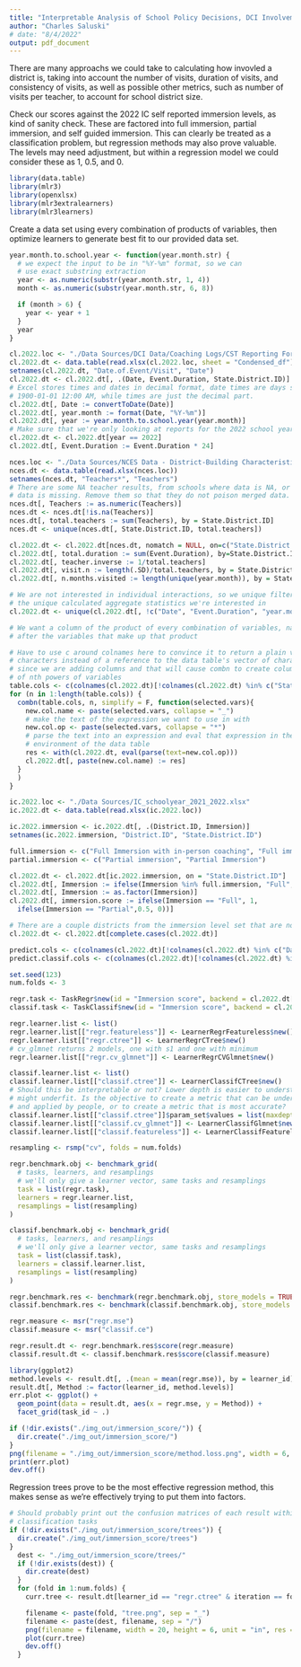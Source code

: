 ```yaml
---
title: "Interpretable Analysis of School Policy Decisions, DCI Involvement Scores"
author: "Charles Saluski"
# date: "8/4/2022"
output: pdf_document
---
```


There are many approachs we could take to calculating how invovled a district is, taking into account the number of visits, duration of visits, and consistency of visits, as well as possible other metrics, such as number of visits per teacher, to account for school district size. 

Check our scores against the 2022 IC self reported immersion levels, as kind of sanity check. These are factored into full immersion, partial immersion, and self guided immersion. This can clearly be treated as a classification problem, but regression methods may also prove valuable. The levels may need adjustment, but within a regression model we could consider these as 1, 0.5, and 0. 


```r
library(data.table)
library(mlr3)
library(openxlsx)
library(mlr3extralearners)
library(mlr3learners)
```

Create a data set using every combination of products of variables, then optimize learners to generate best fit to our provided data set.
```r
year.month.to.school.year <- function(year.month.str) {
  # we expect the input to be in "%Y-%m" format, so we can
  # use exact substring extraction
  year <- as.numeric(substr(year.month.str, 1, 4))
  month <- as.numeric(substr(year.month.str, 6, 8))

  if (month > 6) {
    year <- year + 1
  }
  year
}

cl.2022.loc <- "./Data Sources/DCI Data/Coaching Logs/CST Reporting Form 2021-22 (Responses)_08.04.22.xlsx"
cl.2022.dt <- data.table(read.xlsx(cl.2022.loc, sheet = "Condensed_df"))
setnames(cl.2022.dt, "Date.of.Event/Visit", "Date")
cl.2022.dt <- cl.2022.dt[, .(Date, Event.Duration, State.District.ID)]
# Excel stores times and dates in decimal format, date times are days since
# 1900-01-01 12:00 AM, while times are just the decimal part.
cl.2022.dt[, Date := convertToDate(Date)]
cl.2022.dt[, year.month := format(Date, "%Y-%m")]
cl.2022.dt[, year := year.month.to.school.year(year.month)]
# Make sure that we're only looking at reports for the 2022 school year
cl.2022.dt <- cl.2022.dt[year == 2022]
cl.2022.dt[, Event.Duration := Event.Duration * 24]

nces.loc <- "./Data Sources/NCES Data - District-Building Characteristics/ncesdata_ECCDA30A NO HEADER.xlsx"
nces.dt <- data.table(read.xlsx(nces.loc))
setnames(nces.dt, "Teachers*", "Teachers")
# There are some NA teacher results, from schools where data is NA, or where
# data is missing. Remove them so that they do not poison merged data.
nces.dt[, Teachers := as.numeric(Teachers)]
nces.dt <- nces.dt[!is.na(Teachers)]
nces.dt[, total.teachers := sum(Teachers), by = State.District.ID]
nces.dt <- unique(nces.dt[, State.District.ID, total.teachers])

cl.2022.dt <- cl.2022.dt[nces.dt, nomatch = NULL, on=c("State.District.ID")]
cl.2022.dt[, total.duration := sum(Event.Duration), by=State.District.ID]
cl.2022.dt[, teacher.inverse := 1/total.teachers]
cl.2022.dt[, visit.n := length(.SD)/total.teachers, by = State.District.ID]
cl.2022.dt[, n.months.visited := length(unique(year.month)), by = State.District.ID]

# We are not interested in individual interactions, so we unique filter down to
# the unique calculated aggregate statistics we're interested in
cl.2022.dt <- unique(cl.2022.dt[, !c("Date", "Event.Duration", "year.month")])

# We want a column of the product of every combination of variables, named
# after the variables that make up that product

# Have to use c around colnames here to convince it to return a plain vector of
# characters instead of a reference to the data table's vector of characters,
# since we are adding columns and that will cause combn to create columns
# of nth powers of variables
table.cols <- c(colnames(cl.2022.dt)[!colnames(cl.2022.dt) %in% c("State.District.ID", "year")])
for (n in 1:length(table.cols)) {
  combn(table.cols, n, simplify = F, function(selected.vars){
    new.col.name <- paste(selected.vars, collapse = "_")
    # make the text of the expression we want to use in with
    new.col.op <- paste(selected.vars, collapse = "*")
    # parse the text into an expression and eval that expression in the
    # environment of the data table
    res <- with(cl.2022.dt, eval(parse(text=new.col.op)))
    cl.2022.dt[, paste(new.col.name) := res]
  }
  )
}

ic.2022.loc <- "./Data Sources/IC_schoolyear_2021_2022.xlsx"
ic.2022.dt <- data.table(read.xlsx(ic.2022.loc))

ic.2022.immersion <- ic.2022.dt[, .(District.ID, Immersion)]
setnames(ic.2022.immersion, "District.ID", "State.District.ID")

full.immersion <- c("Full Immersion with in-person coaching", "Full immersion with virtual coaching", "Full immersion with in-person coaching")
partial.immersion <- c("Partial immersion", "Partial Immersion")

cl.2022.dt <- cl.2022.dt[ic.2022.immersion, on = "State.District.ID"]
cl.2022.dt[, Immersion := ifelse(Immersion %in% full.immersion, "Full", ifelse(Immersion %in% partial.immersion, "Partial", "Minimal"))]
cl.2022.dt[, Immersion := as.factor(Immersion)]
cl.2022.dt[, immersion.score := ifelse(Immersion == "Full", 1,
  ifelse(Immersion == "Partial",0.5, 0))]

# There are a couple districts from the immersion level set that are not present in other sets, and an "n/a" district, these are removed.
cl.2022.dt <- cl.2022.dt[complete.cases(cl.2022.dt)]

predict.cols <- c(colnames(cl.2022.dt)[!colnames(cl.2022.dt) %in% c("Date", "State.District.ID", "year.month", "year", "Immersion")])
predict.classif.cols <- c(colnames(cl.2022.dt)[!colnames(cl.2022.dt) %in% c("Date", "State.District.ID", "year.month", "year", "immersion.score")])
```

```r
set.seed(123)
num.folds <- 3

regr.task <- TaskRegr$new(id = "Immersion score", backend = cl.2022.dt[, ..predict.cols], target = "immersion.score")
classif.task <- TaskClassif$new(id = "Immersion score", backend = cl.2022.dt[, ..predict.classif.cols], target = "Immersion")

regr.learner.list <- list()
regr.learner.list[["regr.featureless"]] <- LearnerRegrFeatureless$new()
regr.learner.list[["regr.ctree"]] <- LearnerRegrCTree$new()
# cv_glmnet returns 2 models, one with s1 and one with minimum
regr.learner.list[["regr.cv_glmnet"]] <- LearnerRegrCVGlmnet$new()

classif.learner.list <- list()
classif.learner.list[["classif.ctree"]] <- LearnerClassifCTree$new()
# Should this be interpretable or not? Lower depth is easier to understand, but
# might underfit. Is the objective to create a metric that can be understood
# and applied by people, or to create a metric that is most accurate?
classif.learner.list[["classif.ctree"]]$param_set$values = list(maxdepth = 8)
classif.learner.list[["classif.cv_glmnet"]] <- LearnerClassifGlmnet$new()
classif.learner.list[["classif.featureless"]] <- LearnerClassifFeatureless$new()

resampling <- rsmp("cv", folds = num.folds)

regr.benchmark.obj <- benchmark_grid(
  # tasks, learners, and resamplings
  # we'll only give a learner vector, same tasks and resamplings
  task = list(regr.task),
  learners = regr.learner.list,
  resamplings = list(resampling)
)

classif.benchmark.obj <- benchmark_grid(
  # tasks, learners, and resamplings
  # we'll only give a learner vector, same tasks and resamplings
  task = list(classif.task),
  learners = classif.learner.list,
  resamplings = list(resampling)
)

regr.benchmark.res <- benchmark(regr.benchmark.obj, store_models = TRUE)
classif.benchmark.res <- benchmark(classif.benchmark.obj, store_models = TRUE)

regr.measure <- msr("regr.mse")
classif.measure <- msr("classif.ce")

regr.result.dt <- regr.benchmark.res$score(regr.measure)
classif.result.dt <- classif.benchmark.res$score(classif.measure)
```

```r
library(ggplot2)
method.levels <- result.dt[, .(mean = mean(regr.mse)), by = learner_id][order(-mean), learner_id]
result.dt[, Method := factor(learner_id, method.levels)]
err.plot <- ggplot() +
  geom_point(data = result.dt, aes(x = regr.mse, y = Method)) +
  facet_grid(task_id ~ .)

if (!dir.exists("./img_out/immersion_score/")) {
  dir.create("./img_out/immersion_score/")
}
png(filename = "./img_out/immersion_score/method.loss.png", width = 6, height = 4, unit = "in", res = 200)
print(err.plot)
dev.off()
```
Regression trees prove to be the most effective regression method, this makes sense as we're effectively trying to put them into factors.
```r
# Should probably print out the confusion matrices of each result within 
# classification tasks
if (!dir.exists("./img_out/immersion_score/trees")) {
  dir.create("./img_out/immersion_score/trees")
}
  dest <- "./img_out/immersion_score/trees/"
  if (!dir.exists(dest)) {
    dir.create(dest)
  }
  for (fold in 1:num.folds) {
    curr.tree <- result.dt[learner_id == "regr.ctree" & iteration == fold]$learner[[1]]$model

    filename <- paste(fold, "tree.png", sep = "_")
    filename <- paste(dest, filename, sep = "/")
    png(filename = filename, width = 20, height = 6, unit = "in", res = 200)
    plot(curr.tree)
    dev.off()
  }
```

```r


```